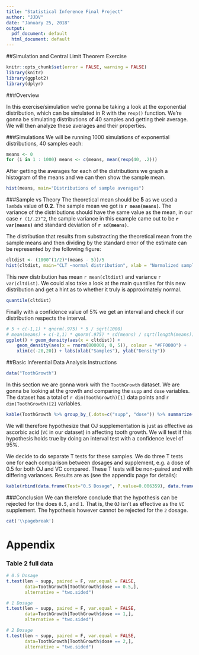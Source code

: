 ```yaml
---
title: "Statistical Inference Final Project"
author: "JJDV"
date: "January 25, 2018"
output:
  pdf_document: default
  html_document: default
---
```


##Simulation and Central Limit Theorem Exercise

```r
knitr::opts_chunk$set(error = FALSE, warning = FALSE)
library(knitr)
library(ggplot2)
library(dplyr)
```

###Overview

In this exercise/simulation we're gonna be taking a look at the exponential distribution, which can be simulated in R with the `rexp()` function. We're gonna be simulating distributions of 40 samples and getting their average. We will then analyze these averages and their properties.

###Simulations
We will be running 1000 simulations of exponential distributions, 40 samples each:

```r
means <- 0
for (i in 1 : 1000) means <- c(means, mean(rexp(40, .2)))
```

After getting the averages for each of the distributions we graph a histogram of the means and we can then show the sample mean.

```r
hist(means, main="Distributions of sample averages")
```

###Sample vs Theory
The theoretical mean should be **5** as we used a `lambda` value of **0.2**. The sample mean we got is **`r mean(means)`**. The variance of the distributions should have the same value as the mean, in our case `r (1/.2)^2`, the sample variance in this example came out to be **`r var(means)`** and standard deviation of **`r sd(means)`**.

The distribution that results from substracting the theoretical mean from the sample means and then dividing by the standard error of the estimate can be represented by the following figure:

```r
cltdist <- (1000^(1/2)*(means - 5))/5
hist(cltdist, main="CLT ~normal distribution", xlab = "Normalized sample differences")
```

This new distribution has mean `r mean(cltdist)` and variance `r var(cltdist)`. We could also take a look at the main quantiles for this new distribution and get a hint as to whether it truly is approximately normal.

```r
quantile(cltdist)
```

Finally with a confidence value of 5% we get an interval and check if our distribution respects the interval.

```r
# 5 + c(-1,1) * qnorm(.975) * 5 / sqrt(1000)
# mean(means) + c(-1,1) * qnorm(.975) * sd(means) / sqrt(length(means))
ggplot() + geom_density(aes(x = cltdist)) +
    geom_density(aes(x = rnorm(800000, 0, 5)), colour = "#FF0000") +
    xlim(c(-20,20)) + labs(xlab("Samples"), ylab("Density"))
```


##Basic Inferential Data Analysis Instructions

```r
data("ToothGrowth")
```

In this section we are gonna work with the `ToothGrowth` dataset. We are gonna be looking at the growth and comparing the `supp` and `dose` variables. The dataset has a total of `r dim(ToothGrowth)[1]` data points and `r dim(ToothGrowth)[2]` variables.

```r
kable(ToothGrowth %>% group_by_(.dots=c("supp", "dose")) %>% summarize(length = mean(len), sd = sd(len)), caption = "Mean and standard deviation of growth by supplement and dosage")
```

We will therefore hypothesize that OJ supplementation is just as effective as ascorbic acid (`VC` in our dataset) in affecting tooth growth. We will test if this hypothesis holds true by doing an interval test with a confidence level of 95%.

We decide to do separate T tests for these samples. We do three T tests one for each comparison between dosages and supplement, e.g. a dose of 0.5 for both OJ and VC compared. These T tests will be non-paired and with differing variances. Results are as  (see the appendix page for details):

```r
kable(rbind(data.frame(Test="0.5 Dosage", P.value=0.006359), data.frame(Test="1 Dosage", P.value=0.001038), data.frame(Test="2 Dosage", P.value=0.9639)), caption = "P values for the different hypothesis and dosages")
```

###Conclusion
We can therefore conclude that the hypothesis can be rejected for the does `0.5`, and `1`. That is, the `OJ` isn't as effective as the `VC` supplement. The hypothesis however cannot be rejected for the `2` dosage.


```r
cat('\\pagebreak')
```

# Appendix


### Table 2 full data
```r
# 0.5 Dosage
t.test(len ~ supp, paired = F, var.equal = FALSE,
       data=ToothGrowth[ToothGrowth$dose == 0.5,],
       alternative = "two.sided")

# 1 Dosage
t.test(len ~ supp, paired = F, var.equal = FALSE,
       data=ToothGrowth[ToothGrowth$dose == 1,],
       alternative = "two.sided")

# 2 Dosage
t.test(len ~ supp, paired = F, var.equal = FALSE,
       data=ToothGrowth[ToothGrowth$dose == 2,],
       alternative = "two.sided")
```
